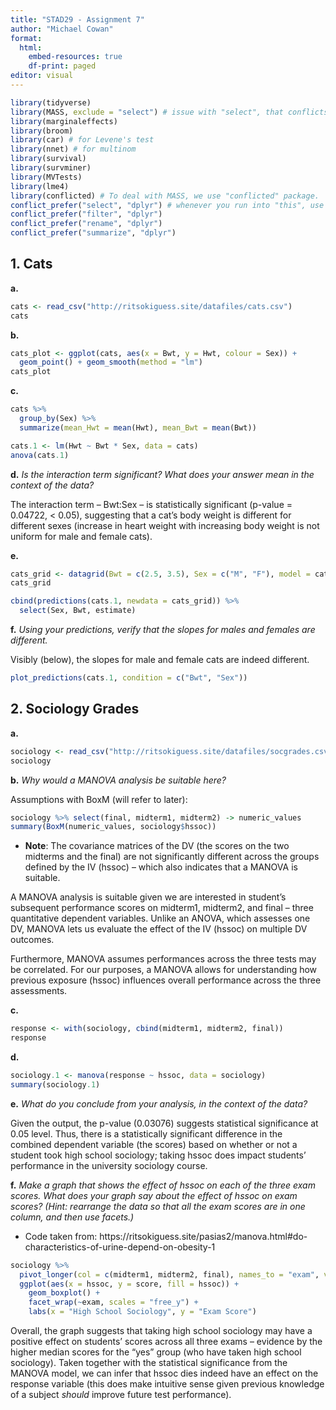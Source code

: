 ---
title: "STAD29 - Assignment 7"
author: "Michael Cowan"
format: 
  html:
    embed-resources: true
    df-print: paged
editor: visual
---

```{r}
library(tidyverse)
library(MASS, exclude = "select") # issue with "select", that conflicts with our reg. select.
library(marginaleffects)
library(broom)
library(car) # for Levene's test
library(nnet) # for multinom
library(survival)
library(survminer)
library(MVTests)
library(lme4)
library(conflicted) # To deal with MASS, we use "conflicted" package.
conflict_prefer("select", "dplyr") # whenever you run into "this", use the one from tidyverse ("dplyr").
conflict_prefer("filter", "dplyr")
conflict_prefer("rename", "dplyr")
conflict_prefer("summarize", "dplyr")
```

## 1. Cats

**a.**

```{r}
cats <- read_csv("http://ritsokiguess.site/datafiles/cats.csv")
cats
```

**b.**

```{r}
cats_plot <- ggplot(cats, aes(x = Bwt, y = Hwt, colour = Sex)) +
  geom_point() + geom_smooth(method = "lm")
cats_plot
```

**c.**

```{r}
cats %>%
  group_by(Sex) %>%
  summarize(mean_Hwt = mean(Hwt), mean_Bwt = mean(Bwt))
```

```{r}
cats.1 <- lm(Hwt ~ Bwt * Sex, data = cats) 
anova(cats.1)
```

**d.** *Is the interaction term significant? What does your answer mean in the context of the data?*

The interaction term -- Bwt:Sex -- is statistically significant (p-value = 0.04722, \< 0.05), suggesting that a cat's body weight is different for different sexes (increase in heart weight with increasing body weight is not uniform for male and female cats).

**e.**

```{r}
cats_grid <- datagrid(Bwt = c(2.5, 3.5), Sex = c("M", "F"), model = cats.1)
cats_grid
```

```{r}
cbind(predictions(cats.1, newdata = cats_grid)) %>% 
  select(Sex, Bwt, estimate)
```

**f.** *Using your predictions, verify that the slopes for males and females are different.*

Visibly (below), the slopes for male and female cats are indeed different.

```{r}
plot_predictions(cats.1, condition = c("Bwt", "Sex"))
```

## 2. Sociology Grades

**a.**

```{r}
sociology <- read_csv("http://ritsokiguess.site/datafiles/socgrades.csv")
sociology
```

**b.** *Why would a MANOVA analysis be suitable here?*

Assumptions with BoxM (will refer to later):

```{r}
sociology %>% select(final, midterm1, midterm2) -> numeric_values
summary(BoxM(numeric_values, sociology$hssoc))
```

-   **Note**: The covariance matrices of the DV (the scores on the two midterms and the final) are not significantly different across the groups defined by the IV (hssoc) -- which also indicates that a MANOVA is suitable.

A MANOVA analysis is suitable given we are interested in student's subsequent performance scores on midterm1, midterm2, and final -- three quantitative dependent variables. Unlike an ANOVA, which assesses one DV, MANOVA lets us evaluate the effect of the IV (hssoc) on multiple DV outcomes.

Furthermore, MANOVA assumes performances across the three tests may be correlated. For our purposes, a MANOVA allows for understanding how previous exposure (hssoc) influences overall performance across the three assessments.

**c.**

```{r}
response <- with(sociology, cbind(midterm1, midterm2, final))
response
```

**d.**

```{r}
sociology.1 <- manova(response ~ hssoc, data = sociology)
summary(sociology.1)
```

**e.** *What do you conclude from your analysis, in the context of the data?*

Given the output, the p-value (0.03076) suggests statistical significance at 0.05 level. Thus, there is a statistically significant difference in the combined dependent variable (the scores) based on whether or not a student took high school sociology; taking hssoc does impact students' performance in the university sociology course.

**f.** *Make a graph that shows the effect of hssoc on each of the three exam scores. What does your graph say about the effect of hssoc on exam scores? (Hint: rearrange the data so that all the exam scores are in one column, and then use facets.)*

-   Code taken from: https://ritsokiguess.site/pasias2/manova.html#do-characteristics-of-urine-depend-on-obesity-1

```{r}
sociology %>%
  pivot_longer(col = c(midterm1, midterm2, final), names_to = "exam", values_to = "score") %>%
  ggplot(aes(x = hssoc, y = score, fill = hssoc)) + 
    geom_boxplot() +
    facet_wrap(~exam, scales = "free_y") +
    labs(x = "High School Sociology", y = "Exam Score")
```

Overall, the graph suggests that taking high school sociology may have a positive effect on students' scores across all three exams -- evidence by the higher median scores for the "yes" group (who have taken high school sociology). Taken together with the statistical significance from the MANOVA model, we can infer that hssoc dies indeed have an effect on the response variable (this does make intuitive sense given previous knowledge of a subject *should* improve future test performance).
